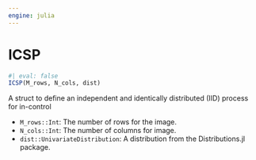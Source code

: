 ```yaml
---
engine: julia
---
```


# ICSP {#sec-doc}
    

::: {.callout-note appearance="simple" title="docblock" collapse=false}    


```julia
#| eval: false
ICSP(M_rows, N_cols, dist)

```

A struct to define an independent and identically distributed (IID) process for in-control
 
  * `M_rows::Int`: The number of rows for the image.
  * `N_cols::Int`: The number of columns for image.
  * `dist::UnivariateDistribution`: A distribution from the Distributions.jl package.


:::
    

